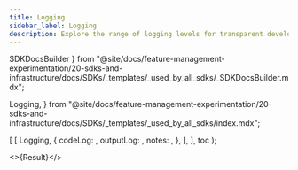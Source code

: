 ```yaml
---
title: Logging
sidebar_label: Logging
description: Explore the range of logging levels for transparent development and debugging.
---
```


  SDKDocsBuilder
} from "@site/docs/feature-management-experimentation/20-sdks-and-infrastructure/docs/SDKs/_templates/_used_by_all_sdks/_SDKDocsBuilder.mdx";

  Logging,
} from "@site/docs/feature-management-experimentation/20-sdks-and-infrastructure/docs/SDKs/_templates/_used_by_all_sdks/index.mdx";



  [
    [
      Logging,
      {
        codeLog:   <Log  />,
        outputLog: <Output />,
        notes:     <Notes   />,
      },
    ],
  ],
  toc
);

<>{Result}</>